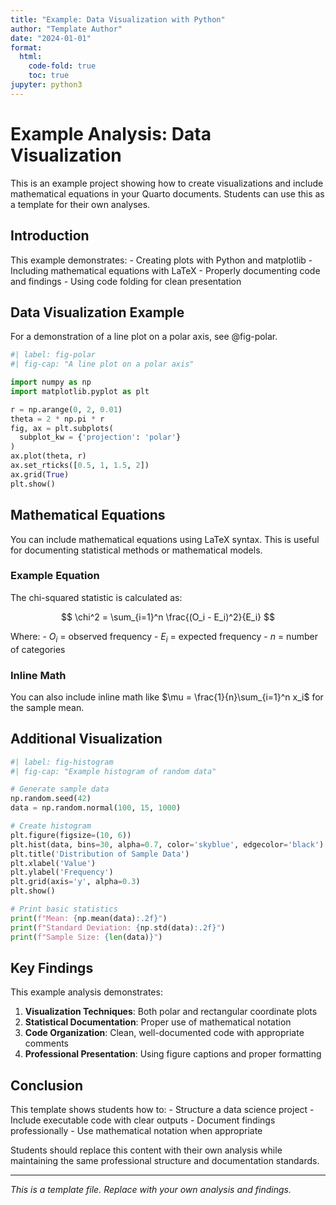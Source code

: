 ```yaml
---
title: "Example: Data Visualization with Python"
author: "Template Author"
date: "2024-01-01"
format:
  html:
    code-fold: true
    toc: true
jupyter: python3
---
```


# Example Analysis: Data Visualization

This is an example project showing how to create visualizations and include mathematical equations in your Quarto documents. Students can use this as a template for their own analyses.

## Introduction

This example demonstrates:
- Creating plots with Python and matplotlib
- Including mathematical equations with LaTeX
- Properly documenting code and findings
- Using code folding for clean presentation

## Data Visualization Example

For a demonstration of a line plot on a polar axis, see @fig-polar.

```python
#| label: fig-polar
#| fig-cap: "A line plot on a polar axis"

import numpy as np
import matplotlib.pyplot as plt

r = np.arange(0, 2, 0.01)
theta = 2 * np.pi * r
fig, ax = plt.subplots(
  subplot_kw = {'projection': 'polar'} 
)
ax.plot(theta, r)
ax.set_rticks([0.5, 1, 1.5, 2])
ax.grid(True)
plt.show()
```

## Mathematical Equations

You can include mathematical equations using LaTeX syntax. This is useful for documenting statistical methods or mathematical models.

### Example Equation

The chi-squared statistic is calculated as:

$$
\chi^2 = \sum_{i=1}^n \frac{(O_i - E_i)^2}{E_i}
$$

Where:
- $O_i$ = observed frequency
- $E_i$ = expected frequency
- $n$ = number of categories

### Inline Math

You can also include inline math like $\mu = \frac{1}{n}\sum_{i=1}^n x_i$ for the sample mean.

## Additional Visualization

```python
#| label: fig-histogram
#| fig-cap: "Example histogram of random data"

# Generate sample data
np.random.seed(42)
data = np.random.normal(100, 15, 1000)

# Create histogram
plt.figure(figsize=(10, 6))
plt.hist(data, bins=30, alpha=0.7, color='skyblue', edgecolor='black')
plt.title('Distribution of Sample Data')
plt.xlabel('Value')
plt.ylabel('Frequency')
plt.grid(axis='y', alpha=0.3)
plt.show()

# Print basic statistics
print(f"Mean: {np.mean(data):.2f}")
print(f"Standard Deviation: {np.std(data):.2f}")
print(f"Sample Size: {len(data)}")
```

## Key Findings

This example analysis demonstrates:

1. **Visualization Techniques**: Both polar and rectangular coordinate plots
2. **Statistical Documentation**: Proper use of mathematical notation
3. **Code Organization**: Clean, well-documented code with appropriate comments
4. **Professional Presentation**: Using figure captions and proper formatting

## Conclusion

This template shows students how to:
- Structure a data science project
- Include executable code with clear outputs
- Document findings professionally
- Use mathematical notation when appropriate

Students should replace this content with their own analysis while maintaining the same professional structure and documentation standards.

---

*This is a template file. Replace with your own analysis and findings.*
